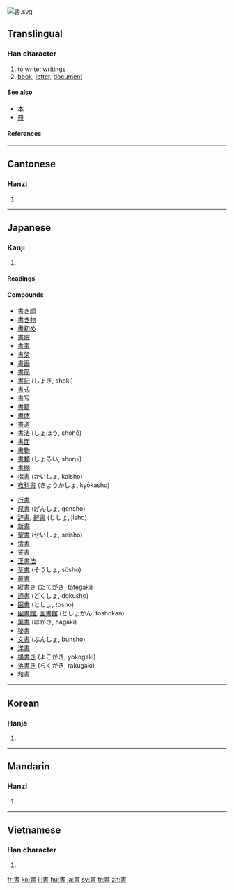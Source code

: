 [[Image:書.svg|right]]
{{see|书}}
==Translingual==

===Han character===
{{Han char|rn=73|rad=曰|as=06|sn=10|four=5060<sub>1</sub>|canj=中土日 (LGA)}}

# to write; [[writing]]s
# [[book]], [[letter]], [[document]]

====See also====
*[[本]]
*[[冊]]

====References====
{{Han ref|kx=0502.120|dkj=14294|dj=0874.180|hdz=21509.090|uh=66F8|ud=26360|bh=AED1|bd=44753}}

----

==Cantonese==

===Hanzi===
{{yue-hanzi|jyut=|y=syu1}}

# {{defn|Cantonese}}

----

==Japanese==

===Kanji===
{{ja-kanji|grade=2|rs=曰06}}

# {{defn|Japanese}}

====Readings====
{{ja-readings|on=[[しょ]] (sho)|kun=[[かく]] ([[書く]], kaku), [[がき]] (gaki)}}

====Compounds====
{{top2}}
*[[書き順]]
*[[書き物]]
*[[書初め]]
*[[書院]]
*[[書家]]
*[[書架]]
*[[書画]]
*[[書簡]]
*[[書記]] (しょき, shoki)
*[[書式]]
*[[書写]]
*[[書籍]]
*[[書体]]
*[[書道]]
*[[書法]] (しょほう, shohō)
*[[書面]]
*[[書物]]
*[[書類]] (しょるい, shorui)
*[[書棚]]
*[[楷書]] (かいしょ, kaisho)
*[[教科書]] (きょうかしょ, kyōkasho)
{{mid2}}
*[[行書]]
*[[原書]] (げんしょ, gensho)
*[[辞書]], [[辭書]] (じしょ, jisho)
*[[新書]]
*[[聖書]] (せいしょ, seisho)
*[[清書]]
*[[誓書]]
*[[正書法]]
*[[草書]] (そうしょ, sōsho)
*[[叢書]]
*[[縦書き]] (たてがき, tategaki)
*[[読書]] (どくしょ, dokusho)
*[[図書]] (としょ, tosho)
*[[図書館]], [[圖書館]] (としょかん, toshokan)
*[[葉書]] (はがき, hagaki)
*[[秘書]]
*[[文書]] (ぶんしょ, bunsho)
*[[洋書]]
*[[横書き]] (よこがき, yokogaki)
*[[落書き]] (らくがき, rakugaki)
*[[和書]]
{{bottom2}}

----

==Korean==

===Hanja===
{{ko-hanja|hangeul=서|eumhun=|rv=seo|mr=sŏ|y=se}}

# {{defn|Korean}}

----

==Mandarin==

===Hanzi===
{{cmn-hanzi|sim=书|pin=[[shū]] ([[shu1]])|wg=shu<sup>1</sup>}}

# {{defn|Mandarin}}

----

==Vietnamese==

===Han character===
{{vi-hantu|[[thư]]}}

# {{defn|Vietnamese}}

[[fr:書]]
[[ko:書]]
[[li:書]]
[[hu:書]]
[[ja:書]]
[[sv:書]]
[[tr:書]]
[[zh:書]]
